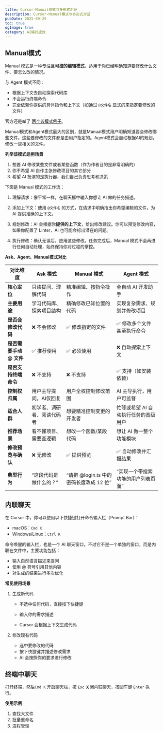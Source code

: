 ```yaml
---
title: Cursor-Manual模式与多形式对话
description: Cursor-Manual模式与多形式对话
pubDate: 2025-09-29
toc: true
ogImage: true
category: AI编码提效
---
```


## Manual模式

Manual 模式是一种专注且**可控的编辑模式**，适用于你已经明确知道要修改什么文件、要怎么改的情况。

与 Agent 模式不同：

- 根据上下文去自动探索代码库
- 不会运行终端命令
- 完全依赖你提供的具体指令和上下文（如通过 `@文件名` 显式的来指定要修改的文件）

官方还是举了 [两个该模式例子](https://docs.cursor.com/chat/manual#example-use-cases)。

Manual模式和Agent模式最大的区别，就是Manual模式用户明确知道要会修改哪些文件，这些要修改的文件都是由用户指定的。Agent模式会自动根据AI的规划，修改一些相关的文件。

**列举该模式适用场景**

1. 想要 AI 修改某些文件或者某些函数（作为作者目的是非常明确的）
2. 你不希望 AI 自作主张修改项目的其它部分
3. 希望 AI 扮演的是执行器，我们自己负责思考和决策

下面是 Manual 模式的工作流：

1. 理解请求：像平常一样，在聊天框中输入你想让 AI 做的任务描述。

2. 添加上下文：使用 `@文件名` 的方式，在请求中明确指出你希望编辑的文件，为 AI 提供准确的上下文。

3. 规划修改：AI 会根据你**提供的上下文**，给出修改建议。你可以预览修改内容，如果你配置了 Linter，AI 也可能会标出潜在的问题。

4. 执行修改：确认无误后，应用这些修改。任务完成后，Manual 模式不会再进行任何自动处理，始终保持你对过程的掌控。

**Ask、Agent、Manual模式对比**

| 对比维度                | Ask 模式                   | Manual 模式                             | Agent 模式                           |
| ----------------------- | -------------------------- | --------------------------------------- | ------------------------------------ |
| **核心定位**            | 只读提问、理解代码         | 精准编辑、按指令操作                    | 全自动 AI 开发助手                   |
| **主要用途**            | 学习代码库、探索项目结构   | 精确修改已知位置的代码                  | 实现复杂需求、规划并修改项目         |
| **是否会修改代码**      | ❌ 不会修改                | ✅ 修改指定的文件                       | ✅ 修改多个文件甚至执行命令          |
| **是否需要手动 @ 文件** | ✅ 推荐使用                | ✅ 必须使用                             | ❌ 自动探索上下文                    |
| **是否支持终端命令**    | ❌ 不支持                  | ❌ 不支持                               | ✅ 支持（如安装依赖）                |
| **控制权归属**          | 用户主导提问，AI仅回复     | 用户全权控制修改范围                    | AI 主导执行，用户可监督              |
| **适合人群**            | 初学者、调研者、阅读代码者 | 想要精准控制变更的开发者                | 忙碌或希望 AI 自动执行任务的高级用户 |
| **推荐场景**            | 看不懂项目、需要查逻辑     | 想改一个函数/某段代码                   | 想让 AI 做一整个功能模块             |
| **修改预览与确认**      | ❌ 无修改                  | ✅ 提供预览                             | ✅ 自动修改并汇报结果                |
| **典型行为**            | “这段代码是做什么的？”     | “请把 @login.ts 中的密码长度改成 12 位” | “实现一个带搜索功能的用户列表页面”   |

## 内联聊天

在 Cursor 中，你可以使用以下快捷键打开命令输入栏（Prompt Bar）：

- macOS：`Cmd K`
- Windows/Linux：`Ctrl K`

命令唤醒的输入栏，也是一个 AI 聊天窗口，不过它不是一个单独的窗口，而是内联在文件中，主要功能包括：

- 输入自然语言描述来提问
- 使用 @ 符号引用其他内容
- 对生成的结果进行多次优化

**常见使用场景**

1. 生成新代码
   - 不选中任何代码，直接按下快捷键

   - 输入你的需求描述

   - Cursor 会根据上下文生成代码

2. 修改现有代码
   - 选中要修改的代码
   - 按下快捷键并描述修改需求
   - AI 会按照你的要求进行修改

## 终端中聊天

打开终端，然后`Cmd K` 开启聊天栏，按 `Esc` 关闭内联聊天，按回车键 `Enter` 执行。

**使用示例**

1. 查找大文件
2. 批量重命名
3. 进程管理
